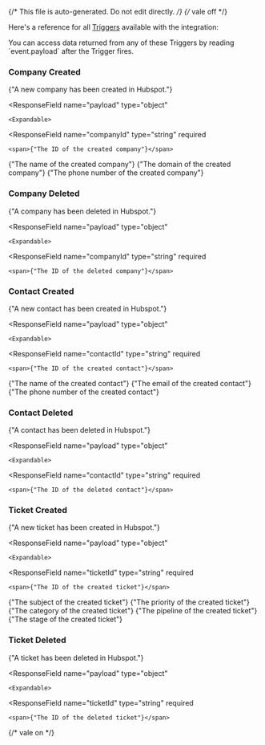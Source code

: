 {/* This file is auto-generated. Do not edit directly. */}
{/* vale off */}

Here's a reference for all [Triggers](/learn/reference/triggers/) available with the integration:


<Tip>
You can access data returned from any of these Triggers by reading `event.payload` after the Trigger fires.
</Tip>


### Company Created

<span>{"A new company has been created in Hubspot."}</span>

  <ResponseField
    name="payload"
    type="object"
  >
    

    <Expandable>
  <ResponseField
    name="companyId"
    type="string"
    required
  >
    <span>{"The ID of the created company"}</span>
  </ResponseField>
  <ResponseField
    name="name"
    type="string"
  >
    <span>{"The name of the created company"}</span>
  </ResponseField>
  <ResponseField
    name="domain"
    type="string"
  >
    <span>{"The domain of the created company"}</span>
  </ResponseField>
  <ResponseField
    name="phoneNumber"
    type="string"
  >
    <span>{"The phone number of the created company"}</span>
  </ResponseField>
    </Expandable>
  </ResponseField>

### Company Deleted

<span>{"A company has been deleted in Hubspot."}</span>

  <ResponseField
    name="payload"
    type="object"
  >
    

    <Expandable>
  <ResponseField
    name="companyId"
    type="string"
    required
  >
    <span>{"The ID of the deleted company"}</span>
  </ResponseField>
    </Expandable>
  </ResponseField>

### Contact Created

<span>{"A new contact has been created in Hubspot."}</span>

  <ResponseField
    name="payload"
    type="object"
  >
    

    <Expandable>
  <ResponseField
    name="contactId"
    type="string"
    required
  >
    <span>{"The ID of the created contact"}</span>
  </ResponseField>
  <ResponseField
    name="name"
    type="string"
  >
    <span>{"The name of the created contact"}</span>
  </ResponseField>
  <ResponseField
    name="email"
    type="string"
  >
    <span>{"The email of the created contact"}</span>
  </ResponseField>
  <ResponseField
    name="phoneNumber"
    type="string"
  >
    <span>{"The phone number of the created contact"}</span>
  </ResponseField>
    </Expandable>
  </ResponseField>

### Contact Deleted

<span>{"A contact has been deleted in Hubspot."}</span>

  <ResponseField
    name="payload"
    type="object"
  >
    

    <Expandable>
  <ResponseField
    name="contactId"
    type="string"
    required
  >
    <span>{"The ID of the deleted contact"}</span>
  </ResponseField>
    </Expandable>
  </ResponseField>

### Ticket Created

<span>{"A new ticket has been created in Hubspot."}</span>

  <ResponseField
    name="payload"
    type="object"
  >
    

    <Expandable>
  <ResponseField
    name="ticketId"
    type="string"
    required
  >
    <span>{"The ID of the created ticket"}</span>
  </ResponseField>
  <ResponseField
    name="subject"
    type="string"
  >
    <span>{"The subject of the created ticket"}</span>
  </ResponseField>
  <ResponseField
    name="priority"
    type="string"
  >
    <span>{"The priority of the created ticket"}</span>
  </ResponseField>
  <ResponseField
    name="category"
    type="string"
  >
    <span>{"The category of the created ticket"}</span>
  </ResponseField>
  <ResponseField
    name="pipeline"
    type="string"
    required
  >
    <span>{"The pipeline of the created ticket"}</span>
  </ResponseField>
  <ResponseField
    name="stage"
    type="string"
    required
  >
    <span>{"The stage of the created ticket"}</span>
  </ResponseField>
    </Expandable>
  </ResponseField>

### Ticket Deleted

<span>{"A ticket has been deleted in Hubspot."}</span>

  <ResponseField
    name="payload"
    type="object"
  >
    

    <Expandable>
  <ResponseField
    name="ticketId"
    type="string"
    required
  >
    <span>{"The ID of the deleted ticket"}</span>
  </ResponseField>
    </Expandable>
  </ResponseField>


{/* vale on */}